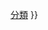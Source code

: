 {{Navbox
|bodyclass=hlist

|name  = 植劇場Qseries 未來星
|title = Qseries 未來星
|titlestyle = background: #9ACD32
|groupstyle = background: #9ACD32

| group1 = [[植劇場]]
| list1 =
 {{Navbox|subgroup
 |groupstyle = background: #9ACD32
|group1 = 男演員
|list1=
*2.[[劉冠廷]]
*5.[[楊傑宇]]
*7.[[張耀仁 (演員)|張耀仁]]
*10.[[徐鈞浩]]
*13.[[管翊君]]
*14.[[陳禕倫]]
*15.[[吳岳擎]]
*21.[[許光漢]]
*23.[[顏毓麟]]
*24.[[江常輝]]
|group2 = 女演員
|list2=
*1.[[林子熙]]
*3.[[葉星辰]]
*4.[[嚴正嵐]]
*6.[[陳歆姸]]
*8.[[劉心宇]]
*9.[[葉辰莛]]
*11.[[孫可芳]]
*12.[[范宸菲]]
*16.[[陳妤]]
*17.[[林意箴]]
*18.[[陳婉婷 (台灣演員)|陳婉婷]]
*19.[[劉黛瑩|禾語辰]]
*20.[[盛平|朱盛平]]
*22.[[江宜蓉]]
}}

| group2 = [[茁劇場]]
| list2 =
 {{Navbox|subgroup
 |groupstyle = background: #9ACD32
|group1 = 男演員
|list1=
*26.[[鄭湋曄]]
*28.[[陳奕均]]
*29.[[徐崧育]]
*30.[[鎮萬鈞]]
*31.[[林貫易]]

|group2 = 女演員
|list2=
*25.[[林映彤]]
*27.[[王瑋鍾]]
*32.[[許莉廷]]
}}

 | belowstyle = background: #9ACD32;
 | below = {{nobold|其他}}：[[Template:植劇場|植劇場]]{{·}}{{icon|Category}} [[:Category:Q Place 未來星|分類]]
}}
<noinclude>

</noinclude>